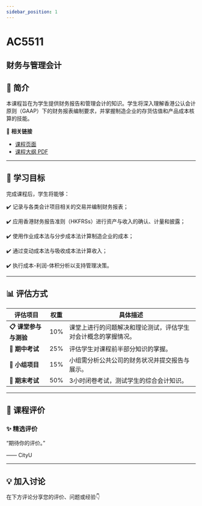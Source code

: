 ```yaml
---
sidebar_position: 1
---
```


# AC5511
## 财务与管理会计

## **📘 简介**
本课程旨在为学生提供财务报告和管理会计的知识。学生将深入理解香港公认会计原则（GAAP）下的财务报表编制要求，并掌握制造企业的存货估值和产品成本核算的技能。

🔗 **相关链接**
- [课程页面](https://www.cityu.edu.hk/catalogue/pg/202425/course/AC5511.htm)
- [课程大纲 PDF](https://www.cityu.edu.hk/catalogue/pg/202425/course/AC5511.pdf)

---

## **🎯 学习目标**

完成课程后，学生将能够：


✔️ 记录与各类会计项目相关的交易并编制财务报表；

✔️ 应用香港财务报告准则（HKFRSs）进行资产与收入的确认、计量和披露；

✔️ 使用作业成本法与分步成本法计算制造企业的成本；

✔️ 通过变动成本法与吸收成本法计算收入；

✔️ 执行成本-利润-体积分析以支持管理决策。

---

## **📊 评估方式**

| **评估项目**            | **权重** | **具体描述**                                                                                     |
|-------------------------|---------|-----------------------------------------------------------------------------------------------|
| **📋 课堂参与与测验**     | 10%     | 课堂上进行的问题解决和理论测试，评估学生对会计概念的掌握情况。                                    |
| **📝 期中考试**          | 25%     | 评估学生对课程前半部分知识的掌握。                                                              |
| **📄 小组项目**          | 15%     | 小组需分析公共公司的财务状况并提交报告与展示。                                                  |
| **🎤 期末考试**          | 50%     | 3小时闭卷考试，测试学生的综合会计知识。                                                        |

---

## **💬 课程评价**

### ✨ **精选评价**
<div className={commentStyles.commentBox}>
    <p className={commentStyles.commentText}>
        “期待你的评价。”
    </p>
    <p className={commentStyles.commentAuthor}>—— CityU</p>
</div>

---

## **💡 加入讨论**

在下方评论分享您的评价、问题或经验👇
<Utterances />